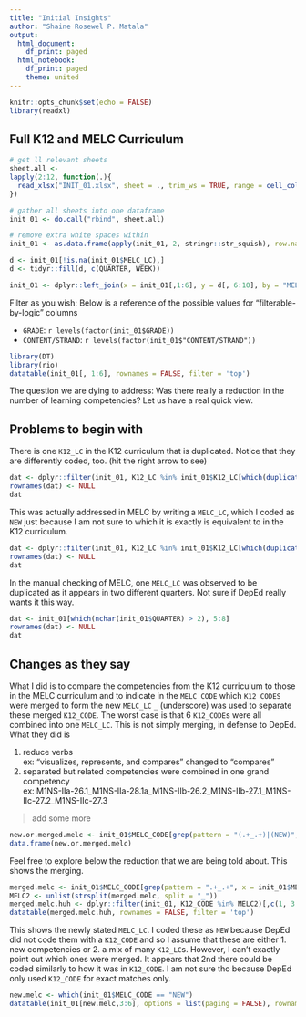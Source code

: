 ```yaml
---
title: "Initial Insights"
author: "Shaine Rosewel P. Matala"
output:
  html_document:
    df_print: paged
  html_notebook:
    df_print: paged
    theme: united
---
```


```r
knitr::opts_chunk$set(echo = FALSE)
library(readxl)
```

## Full K12 and MELC Curriculum

```r
# get ll relevant sheets
sheet.all <- 
lapply(2:12, function(.){
  read_xlsx("INIT_01.xlsx", sheet = ., trim_ws = TRUE, range = cell_cols("A:J"))
})

# gather all sheets into one dataframe
init_01 <- do.call("rbind", sheet.all)

# remove extra white spaces within
init_01 <- as.data.frame(apply(init_01, 2, stringr::str_squish), row.names = FALSE)

d <- init_01[!is.na(init_01$MELC_LC),]
d <- tidyr::fill(d, c(QUARTER, WEEK))

init_01 <- dplyr::left_join(x = init_01[,1:6], y = d[, 6:10], by = "MELC_CODE")
```


Filter as you wish: Below is a reference of the possible values for "filterable-by-logic" columns

* `GRADE`: `r levels(factor(init_01$GRADE))`
* `CONTENT/STRAND`: `r levels(factor(init_01$"CONTENT/STRAND"))`

```r
library(DT)
library(rio)
datatable(init_01[, 1:6], rownames = FALSE, filter = 'top')
```
The question we are dying to address: Was there really a reduction in the number of learning competencies? Let us have a real quick view.



## Problems to begin with

There is one `K12_LC` in the K12 curriculum that is duplicated. Notice that they are differently coded, too. (hit the right arrow to see)

```r
dat <- dplyr::filter(init_01, K12_LC %in% init_01$K12_LC[which(duplicated(init_01$K12_LC))])[11:12,3:4]
rownames(dat) <- NULL
dat
```

This was actually addressed in MELC by writing a `MELC_LC`, which I coded as `NEW` just because I am not sure to which it is exactly is equivalent to in the K12 curriculum.

```r
dat <- dplyr::filter(init_01, K12_LC %in% init_01$K12_LC[which(duplicated(init_01$K12_LC))])[11,5:6]
rownames(dat) <- NULL
dat
```

In the manual checking of MELC, one `MELC_LC` was observed to be duplicated as it appears in two different quarters. Not sure if DepEd really wants it this way.

```r
dat <- init_01[which(nchar(init_01$QUARTER) > 2), 5:8]
rownames(dat) <- NULL
dat
```

## Changes as they say

What I did is to compare the competencies from the K12 curriculum to those in the MELC curriculum and to indicate in the `MELC_CODE` which `K12_CODES` were merged to form the new `MELC_LC` `_` (underscore) was used to separate these merged `K12_CODE`. The worst case is that 6 `K12_CODE`s were all combined into one `MELC_LC`. This is not simply merging, in defense to DepEd. What they did is 

1. reduce verbs  
    ex: "visualizes, represents, and compares" changed to "compares"
2. separated but related competencies were combined in one grand competency  
    ex: M1NS-IIa-26.1_M1NS-IIa-28.1a_M1NS-IIb-26.2_M1NS-IIb-27.1_M1NS-IIc-27.2_M1NS-IIc-27.3
    
> add some more

```r
new.or.merged.melc <- init_01$MELC_CODE[grep(pattern = "(.+_.+)|(NEW)", x = init_01$MELC_CODE)]
data.frame(new.or.merged.melc)
```

Feel free to explore below the reduction that we are being told about. This shows the merging.

```r
merged.melc <- init_01$MELC_CODE[grep(pattern = ".+_.+", x = init_01$MELC_CODE)]
MELC2 <- unlist(strsplit(merged.melc, split = "_"))
merged.melc.huh <- dplyr::filter(init_01, K12_CODE %in% MELC2)[,c(1, 3:6)]
datatable(merged.melc.huh, rownames = FALSE, filter = 'top')
```

This shows the newly stated `MELC_LC`. I coded these as `NEW` because DepEd did not code them with a `K12_CODE` and so I assume that these are either 1. new competencies or 2. a mix of many `K12_LC`s. However, I can't exactly point out which ones were merged. It appears that 2nd there could be coded similarly to how it was in `K12_CODE`. I am not sure tho because DepEd only used `K12_CODE` for exact matches only.

```r
new.melc <- which(init_01$MELC_CODE == "NEW")
datatable(init_01[new.melc,3:6], options = list(paging = FALSE), rownames = NULL)
```


